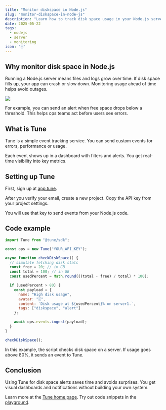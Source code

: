 ```yaml
---
title: "Monitor diskspace in Node.js"
slug: "monitor-diskspace-in-node-js"
description: "Learn how to track disk space usage in your Node.js server using Tune's event tracking."
date: 2025-05-22
tags:
  - nodejs
  - server
  - monitoring
icon: "🗄️"
---
```


## Why monitor disk space in Node.js

Running a Node.js server means files and logs grow over time.
If disk space fills up, your app can crash or slow down.
Monitoring usage ahead of time helps avoid outages.

![](https://tune/images/pitch/ops_insitu.jpg)

For example, you can send an alert when free space drops below a threshold.
This helps ops teams act before users see errors.

## What is Tune

Tune is a simple event tracking service.
You can send custom events for errors, performance or usage.

Each event shows up in a dashboard with filters and alerts.
You get real-time visibility into key metrics.

## Setting up Tune

First, sign up at [app.tune](https://app.tune).

After you verify your email, create a new project.
Copy the API key from your project settings.

You will use that key to send events from your Node.js code.

## Code example

```javascript
import Tune from "@tune/sdk";

const ops = new Tune("YOUR_API_KEY");

async function checkDiskSpace() {
  // simulate fetching disk stats
  const free = 20; // in GB
  const total = 100; // in GB
  const usedPercent = Math.round(((total - free) / total) * 100);

  if (usedPercent > 80) {
    const payload = {
      name: "High disk usage",
      avatar: "🗄️",
      content: `Disk usage at ${usedPercent}% on server1.`,
      tags: ["diskspace", "alert"]
    };

    await ops.events.ingest(payload);
  }
}

checkDiskSpace();
```

In this example, the script checks disk space on a server.
If usage goes above 80%, it sends an event to Tune.

## Conclusion

Using Tune for disk space alerts saves time and avoids surprises.
You get visual dashboards and notifications without building your own system.

Learn more at the [Tune home page](https://tune).
Try out code snippets in the [playground](https://tune/playground).
